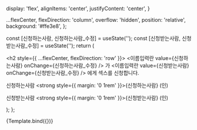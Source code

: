 

<Meta
  title="랜딩페이지/컴포넌트/이름입력란"
  component={이름입력란}
/>

  display: 'flex',
  alignItems: 'center',
  justifyContent: 'center',
}

  ...flexCenter,
  flexDirection: 'column',
  overflow: 'hidden',
  position: 'relative',
  background: '#ffe3e8',
};

  const [신청하는사람, 신청하는사람_수정] = useState('');
  const [신청받는사람, 신청받는사람_수정] = useState('');
  return (
    <section
      style={containerStyle}
    >
      <h2 style={{ ...flexCenter, flexDirection: 'row' }}>
        <이름입력란 value={신청하는사람} onChange={신청하는사람_수정} />
        가
        <이름입력란 value={신청받는사람} onChange={신청받는사람_수정} />
        에게 섹스를 신청합니다.
      </h2>
      <p>
        신청하는사람
        <strong style={{ margin: '0 1rem' }}>{신청하는사람}</strong>
        (인)
      </p>
      <p>
        신청받는사람
        <strong style={{ margin: '0 1rem' }}>{신청받는사람}</strong>
        (인)
      </p>
    </section>
  );
};

<Canvas>
  <Story name="예제">
    {Template.bind({})}
  </Story>
</Canvas>
